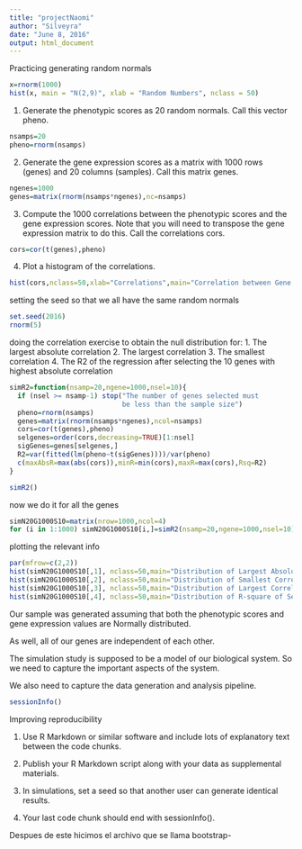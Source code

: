 ```yaml
---
title: "projectNaomi"
author: "Silveyra"
date: "June 8, 2016"
output: html_document
---
```


Practicing generating random normals

```r
x=rnorm(1000)
hist(x, main = "N(2,9)", xlab = "Random Numbers", nclass = 50)
```


1. Generate the phenotypic scores as 20 random normals. Call this vector pheno.

```r
nsamps=20
pheno=rnorm(nsamps)
```


2. Generate the gene expression scores as a matrix with 1000 rows (genes) and 20 columns (samples). Call this matrix genes.

```r
ngenes=1000
genes=matrix(rnorm(nsamps*ngenes),nc=nsamps)
```


3. Compute the 1000 correlations between the phenotypic scores and the gene expression scores. Note that you will need to transpose the gene expression matrix to do this. Call the correlations cors.

```r
cors=cor(t(genes),pheno)
```


4. Plot a histogram of the correlations.

```r
hist(cors,nclass=50,xlab="Correlations",main="Correlation between Gene Expression and Phenotype")
```

setting the seed so that we all have the same random normals

```r
set.seed(2016)
rnorm(5)
```

doing the correlation exercise to obtain the null distribution for:
1. The largest absolute correlation
2. The largest correlation
3. The smallest correlation
4. The R2 of the regression after selecting the 10 genes with highest absolute correlation

```r
simR2=function(nsamp=20,ngene=1000,nsel=10){
  if (nsel >= nsamp-1) stop("The number of genes selected must 
                            be less than the sample size")
  pheno=rnorm(nsamps)
  genes=matrix(rnorm(nsamps*ngenes),ncol=nsamps)
  cors=cor(t(genes),pheno)
  selgenes=order(cors,decreasing=TRUE)[1:nsel]
  sigGenes=genes[selgenes,]
  R2=var(fitted(lm(pheno~t(sigGenes))))/var(pheno)
  c(maxAbsR=max(abs(cors)),minR=min(cors),maxR=max(cors),Rsq=R2)
}
```

```r
simR2()
```

now we do it for all the genes
```r
simN20G1000S10=matrix(nrow=1000,ncol=4)
for (i in 1:1000) simN20G1000S10[i,]=simR2(nsamp=20,ngene=1000,nsel=10)
```

plotting the relevant info

```r
par(mfrow=c(2,2))
hist(simN20G1000S10[,1], nclass=50,main="Distribution of Largest Absolute Correlation",xlab="Maximum Absolute Correlation")
hist(simN20G1000S10[,2], nclass=50,main="Distribution of Smallest Correlation",xlab="Minimum Correlation")
hist(simN20G1000S10[,3], nclass=50,main="Distribution of Largest Correlation",xlab="Maximum Correlation")
hist(simN20G1000S10[,4], nclass=50,main="Distribution of R-square of Selected Genes",xlab="R-square")
```


Our sample was generated assuming that both the phenotypic scores and gene expression values are Normally distributed.

As well, all of our genes are independent of each other.

The simulation study is supposed to be a model of our biological system. So we need to capture the important aspects of the system.

We also need to capture the data generation and analysis pipeline.



```r
sessionInfo()
```


Improving reproducibility


1. Use R Markdown or similar software and include lots of explanatory text between the code chunks.

2. Publish your R Markdown script along with your data as supplemental materials.

3. In simulations, set a seed so that another user can generate identical results.

4. Your last code chunk should end with sessionInfo().

Despues de este hicimos el archivo que se llama bootstrap-
